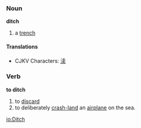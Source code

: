 ===Noun===
'''ditch'''

# a [[trench]]

====Translations====
*CJKV Characters: [[渎]]

===Verb===
'''to ditch'''

# to [[discard]]
# to deliberately [[crash-land]] an [[airplane]] on the sea.

[[io:Ditch]]